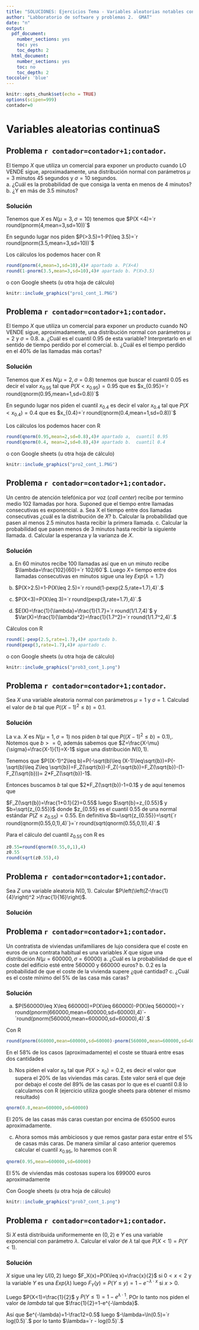 ```yaml
---
title: "SOLUCIONES: Ejercicios Tema - Variables aleatorias notables continuas"
author: "Labboratorio de software y problemas 2.  GMAT"
date: "n"
output:
  pdf_document: 
    number_sections: yes
    toc: yes
    toc_depth: 2
  html_document: 
    number_sections: yes
    toc: no
    toc_depth: 2
toccolor: 'blue'
---
```



```r
knitr::opts_chunk$set(echo = TRUE)
options(scipen=999)
contador=0
```

# Variables aleatorias continuaS


## Problema `r contador=contador+1;contador`.

El tiempo $X$ que utiliza un comercial para exponer un producto cuando LO VENDE sigue, aproximadamente,
una distribución  normal  con parámetros $\mu =3$
minutos  45 segundos y  $\sigma = 10$ segundos.  
    a. ¿Cuál es la probabilidad de que  consiga la venta  en menos de 4 minutos?  
    b. ¿Y en más de 3.5 minutos?
    
### Solución

Tenemos que $X$ es $N(\mu=3,\sigma=10)$   tenemos que $P(X <4)=`r round(pnorm(4,mean=3,sd=10))`$

En segundo lugar nos piden $P(>3.5)=1-P(\leq 3.5)=`r round(pnorm(3.5,mean=3,sd=10))`$


Los cálculos los podemos hacer con R

```r
round(pnorm(4,mean=3,sd=10),4)# apartado a. P(X<4)
round(1-pnorm(3.5,mean=3,sd=10),4)# apartado b. P(X>3.5)
```

o con   Google sheets  (u otra hoja de cálculo)


```r
knitr::include_graphics("pro1_cont_1.PNG")
```

## Problema `r contador=contador+1;contador`.

El tiempo $X$ que utiliza un comercial para exponer un producto cuando NO VENDE sigue, aproximadamente, una distribución  normal  con parámetros $\mu=2$ y $\sigma=0.8$.
    a. ¿Cuál  es el cuantil  $0.95$ de esta variable? Interpretarlo en el sentido de tiempo perdido por el comercial.
    b. ¿Cuál es  el tiempo perdido   en el 40\% de las llamadas más cortas?
    
### Solución

Tenemos que $X$ es $N(\mu=2,\sigma=0.8)$   tenemos que buscar el  cuantil $0.05$ es decir el valor $x_{0.95}$ tal que  $P(X <x_{0.95})=0.95$  que es $x_{0.95}=`r round(qnorm(0.95,mean=1,sd=0.8))`$

En segundo lugar nos piden  el cuantil $x_{0.4}$ es decir el valor $x_{0.4}$ tal que  $P(X <x_{0.4})=0.4$  que es $x_{0.4}=`r round(qnorm(0.4,mean=1,sd=0.8))`$


Los cálculos los podemos hacer con R

```r
round(qnorm(0.95,mean=2,sd=0.8),4)# apartado a,  cuantil 0.95
round(qnorm(0.4, mean=2,sd=0.8),4)# apartado b.  cuantil 0.4
```

o con   Google sheets  (u otra hoja de cálculo)


```r
knitr::include_graphics("pro2_cont_1.PNG")
```


## Problema `r contador=contador+1;contador`.

Un centro de atención telefónica por voz (*call center*) recibe  por termino medio 102 llamadas por hora. Suponed que el tiempo entre llamadas consecutivas es exponencial.
    a. Sea X el tiempo entre dos llamadas consecutivas ¿cuál es la distribución de $X$? 
    b. Calcular la probabilidad que pasen al menos 2.5 minutos hasta recibir la primera llamada.
    c. Calcular la probabilidad que pasen menos de  3 minutos hasta recibir  la siguiente llamada.
    d. Calcular la esperanza y la varianza de $X$.
   

### Solución

a. En 60 minutos recibe 100 llamadas así que en un minuto recibe $\lambda=\frac{102}{60}=`r 102/60`$. Luego $X=$ tiempo entre dos llamadas consecutivas en minutos  sigue una ley $Exp(\lambda=1.7)$

b. $P(X>2.5)=1-P(X\leq 2.5)=`r round(1-pexp(2.5,rate=1.7),4)`.$


c. $P(X<3)=P(X\leq 3)=`r round(pexp(3,rate=1.7),4)`.$

d. $E(X)=\frac{1}{\lambda}=\frac{1}{1.7}=`r round(1/1.7,4)`$ y   $Var(X)=\frac{1}{\lambda^2}=\frac{1}{1.7^2}=`r round(1/1.7^2,4)`.$ 


Cálculos con R

```r
round(1-pexp(2.5,rate=1.7),4)# apartado b.
round(pexp(3,rate=1.7),4)# apartado c.
```
o con   Google sheets  (u otra hoja de cálculo)


```r
knitr::include_graphics("prob3_cont_1.png")
```

    
    

## Problema `r contador=contador+1;contador`.

Sea $X$ una variable aleatoria normal con parámetros $\mu=1$ y
$\sigma=1$. Calculad el valor de $b$ tal que $P\left((X-1)^2\leq b\right)=0.1$.


### Solución

La v.a. $X$ es $N(\mu=1,\sigma=1)$ nos piden $b$ tal que $P((X-1)^2\leq b)=0.1)$,. Notemos que $b>=0$, además sabemos que $Z=\frac{X-\mu}{\sigma}=\frac{X-1}{1}=X-1$ sigue una distribución $N(0,1)$.

Tenemos que $P((X-1)^2\leq b)=P(-\sqrt(b)\leq (X-1)\leq\sqrt{b})=P(-\sqrt(b)\leq Z\leq \sqrt{b})=F_Z(\sqrt{b})-F_Z(-\sqrt{b})=F_Z(\sqrt{b})-(1-F_Z(\sqrt{b}))=
2*F_Z(\sqrt{b})-1$.

Entonces buscamos $b$ tal que $2*F_Z(\sqrt{b})-1=0.1$  y de aquí tenemos que 

$F_Z(\sqrt{b})=\frac{1+0.1}{2}=0.55$ luego $\sqrt{b}=z_{0.55}$   y $b=\sqrt{z_{0.55}}$ donde $z_{0.55} es el cuantil $0.55$ de una normal estándar $P(Z\leq z_{0.55})=0.55.$
En definitiva $b=\sqrt{z_{0.55}}=\sqrt{`r  round(qnorm(0.55,0,1),4)`}=`r  round(sqrt(qnorm(0.55,0,1)),4)`.$

Para el cálculo del cuantil $z_{0.55}$ con R es 

```r
z0.55=round(qnorm(0.55,0,1),4)
z0.55
round(sqrt(z0.55),4)
```

## Problema `r contador=contador+1;contador`.

 Sea $Z$ una variable aleatoria $N(0,1)$. Calcular
$P\left(\left(Z-\frac{1}{4}\right)^2 >\frac{1}{16}\right)$.


### Solución


\begin{eqnarray*}
P\left(\left(Z-\frac{1}{4}\right)^2 >\frac{1}{16}\right)&=& 1-P\left(\left(Z-\frac{1}{4}\right)^2 \leq \frac{1}{16}\right)\\
&=&
1-P\left(-\sqrt{\frac{1}{16}}\leq Z-\frac{1}{4}\leq\sqrt{\frac{1}{16}} \right)\\
&=&
1-P\left(-\frac{1}{4}+\frac14\leq Z\leq  \frac{1}{4}+\frac14\right)\\
&=&
1-P(0\leq Z\leq 0.5 )=1-(P(Z\leq 0.5)-P(Z\leq 0))\\
&=& 1-(`r round(pnorm(0.5,0,1),4)`-0.5)=
`r 1- (round(pnorm(0.5,0,1),4)-0.5)`.
\end{eqnarray*}


## Problema `r contador=contador+1;contador`.

 Un  contratista de viviendas unifamiliares de lujo   considera que el coste en euros  de una contrata habitual es una variables $X$  que sigue una distribución  $N(\mu=600000,\sigma=60000)$
    a.  ¿Cuál es la probabilidad de que  el coste del edificio esté entre 560000 y 660000 euros?
    b. 0.2 es la probabilidad de que el coste de la vivienda supere ¿qué cantidad?
    c. ¿Cuál es el coste mínimo del  5\% de las casa más caras?
    

### Solución



a. $P(560000\leq X\leq 660000)=P(X\leq   660000)-P(X\leq 560000)=`r round(pnorm(660000,mean=600000,sd=60000),4)`-`round(pnorm(560000,mean=600000,sd=60000),4)`.$


Con R

```r
round(pnorm(660000,mean=600000,sd=60000)-pnorm(560000,mean=600000,sd=60000),4)
```

En el 58\% de los casos (aproximadamente) el coste se tituará entre esas dos cantidades

b. Nos piden  el valor $x_0$ tal que $P(X>x_0)=0.2$, es decir el valor que supera el 20\% de las  viviendas más caras.  Este valor será el que deje por debajo  el coste del 89\% de las casas por lo que es el cuantil 0.8 lo calculamos con R (ejercicio utiliza  google sheets para obtener el mismo resultado)

```r
qnorm(0.8,mean=600000,sd=60000)
```
El 20\% de las casas más caras cuestan por encima de 650500 euros aproximadamente.


c. Ahora somos más ambiciosos y que remos gastar para estar entre el 5\% de casas más caras. De manera similar al caso anterior queremos calcular el cuantil $x_{0.95}$, lo haremos con R


```r
qnorm(0.95,mean=600000,sd=60000)
```

El 5\% de  viviendas más costosas  supera los 699000 euros aproximadamente

Con Google sheets  (u otra hoja de cálculo)


```r
knitr::include_graphics("prob7_cont_1.png")
```

    

## Problema `r contador=contador+1;contador`.

Si $X$ está distribuida uniformemente en $(0,2)$ e $Y$ es una variable exponencial con parámetro $\lambda$. Calcular el valor de $\lambda$ tal que $P(X<1)=P(Y<1)$. 

### Solución


$X$ sigue una ley $U(0,2)$ luego $F_X(x)=P(X\leq x)=\frac{x}{2}$ si $0<x<2$ y  la variable $Y$ es una $Exp(\lambda)$ luego $F_Y(y)=P(Y\leq y)=1-e^{-\lambda\cdot x}$ si $x>0$.

Luego $P(X<1)=\frac{1}{2}$ y $P(Y\leq 1)=1-e^{\lambda\cdot 1}$. POr lo tanto nos piden el valor de $lambda$ tal que $\frac{1}{2}=1-e^{-\lambda}$.

Así que $e^{-\lambda}=1-\frac12=0.5$ luego $-\lambda=\ln(0.5)=`r log(0.5)`.$ por lo tanto $\lambda=`r - log(0.5)`.$




